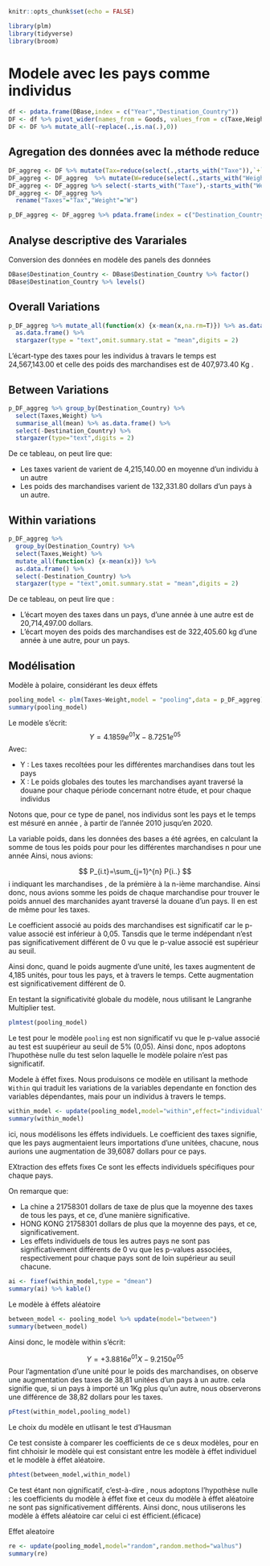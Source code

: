 ```r
knitr::opts_chunk$set(echo = FALSE)
```


```r
library(plm)
library(tidyverse)
library(broom)
```

# Modele avec les pays comme individus


```r
df <- pdata.frame(DBase,index = c("Year","Destination_Country"))
DF <- df %>% pivot_wider(names_from = Goods, values_from = c(Taxe,Weight))
DF <- DF %>% mutate_all(~replace(.,is.na(.),0))

```
## Agregation des données avec la méthode reduce
                        

```r
DF_aggreg <- DF %>% mutate(Tax=reduce(select(.,starts_with("Taxe")),`+`))
DF_aggreg <- DF_aggreg  %>% mutate(W=reduce(select(.,starts_with("Weight")),`+`))
DF_aggreg <- DF_aggreg %>% select(-starts_with("Taxe"),-starts_with("Weight"))
DF_aggreg <- DF_aggreg %>% 
  rename("Taxes"="Tax","Weight"="W")

p_DF_aggreg <- DF_aggreg %>% pdata.frame(index = c("Destination_Country","Year"))
```


## Analyse descriptive des Varariales 

Conversion des données en modèle des panels des données

```r
DBase$Destination_Country <- DBase$Destination_Country %>% factor()
DBase$Destination_Country %>% levels()
```



## Overall Variations

```r
p_DF_aggreg %>% mutate_all(function(x) {x-mean(x,na.rm=T)}) %>% as.data.frame() %>%
  as.data.frame() %>% 
  stargazer(type = "text",omit.summary.stat = "mean",digits = 2)
```
L'écart-type des taxes pour les individus à travars le temps est 24,567,143.00 et celle des poids des marchandises est de 407,973.40 Kg .

## Between Variations

```r
p_DF_aggreg %>% group_by(Destination_Country) %>% 
  select(Taxes,Weight) %>% 
  summarise_all(mean) %>% as.data.frame() %>% 
  select(-Destination_Country) %>% 
  stargazer(type="text",digits = 2) 
```
De ce tableau, on peut lire que: 

- Les taxes varient de varient de 4,215,140.00 en moyenne d'un individu à un autre
- Les poids des marchandises varient de 132,331.80 dollars d'un pays à un autre. 

## Within variations

```r
p_DF_aggreg %>% 
  group_by(Destination_Country) %>% 
  select(Taxes,Weight) %>% 
  mutate_all(function(x) {x-mean(x)}) %>% 
  as.data.frame() %>% 
  select(-Destination_Country) %>% 
  stargazer(type = "text",omit.summary.stat = "mean",digits = 2)
```
De ce tableau, on peut lire que : 

- L'écart moyen des taxes dans un pays, d'une année à une autre est de 20,714,497.00 dollars.
- L'écart moyen des poids des marchandises est de 322,405.60 kg d'une année à une autre, pour un pays.


## Modélisation


Modèle à polaire, considérant les deux éffets
```r
pooling_model <- plm(Taxes~Weight,model = "pooling",data = p_DF_aggreg)
summary(pooling_model)
```
Le modèle s'écrit:
$$Y= 4.1859e^{01} X - 8.7251e^{05}  $$
Avec: 

- Y : Les taxes recoltées pour les différentes marchandises dans tout les pays
- X : Le poids globales des toutes les marchandises ayant traversé la douane  pour chaque période concernant notre étude, et pour chaque individus

Notons que, pour ce type de panel, nos individus sont les pays et le temps est mésuré en année , à partir de l'année 2010 jusqu'en 2020. 

La variable poids, dans les données des bases a été agrées, en calculant la somme de tous les poids pour pour les différentes marchandises n pour une année
Ainsi, nous avions: 

$$ P_{i.t}=\sum_{j=1}^{n} P{i..} $$
i indiquant les marchandises , de la prémière à la n-ième marchandise. Ainsi donc, nous avions somme les poids de chaque marchandise pour trouver le poids annuel des marchanides ayant traversé la douane d'un pays. Il en est de même pour les taxes. 

Le coefficient associé au poids des marchandises est significatif car le p-value associé est inférieur à 0,05. Tansdis que le terme indépendant n'est pas significativement différent de 0 vu que le p-value associé est supérieur au seuil.

Ainsi donc, quand le poids augmente d'une unité, les taxes augmentent de 4,185 unités, pour tous les pays, et à travers le temps. Cette augmentation est significativement différent de 0.

En testant la significativité globale du modèle, nous utilisant le Langranhe Multiplier test.

```r
plmtest(pooling_model)
```
Le test pour le modèle `pooling` est non significatif vu que le p-value associé au test est suupérieur au seuil de 5% (0,05).  Ainsi donc, npos adoptons l'hupothèse nulle du test selon laquelle le modèle polaire n'est pas significatif.


Modele à éffet fixes. 
Nous produisons ce modèle en utilisant la methode `Within` qui traduit les variations de la variables dependante en fonction des variables dépendantes, mais pour un individus à travers le temps.

```r
within_model <- update(pooling_model,model="within",effect="individual")
summary(within_model)
```
ici, nous modélisons les éffets individuels.
Le coefficient des taxes signifie, que les pays augmentaient leurs importations d'une unitées, chacune, nous aurions une augmentation de 39,6087 dollars pour ce pays.



EXtraction des effets fixes 
Ce sont les effects individuels spécifiques pour chaque pays.

On remarque que: 

- La chine a 21758301 dollars de taxe de plus que la moyenne des taxes de tous les pays, et ce, d'une manière significative.
- HONG KONG  21758301 dollars de plus que la moyenne des pays, et ce, significativement.
- Les effets individuels de tous les autres pays ne sont pas significativement différents de 0 vu que les p-values associées, respectivement pour chaque pays sont de loin supérieur au seuil chacune.

```r
ai <- fixef(within_model,type = "dmean")
summary(ai) %>% kable()
```



Le modèle à éffets aléatoire

```r
between_model <- pooling_model %>% update(model="between")
summary(between_model)
```
Ainsi donc, le modèle within s'écrit: 




$$ Y = + 3.8816e^{01}X - 9.2150e^{05} $$
Pour l'agmentation d'une unité pour le poids des marchandises, on observe une augmentation des taxes de 38,81 unitées d'un pays à un autre. cela signifie que, si un pays à importé un 1Kg plus qu'un autre, nous observerons une différence de 38,82 dollars pour les taxes.



```r
pFtest(within_model,pooling_model)
```


Le choix du modèle en utlisant le test d'Hausman

Ce test consiste à comparer les coefficients de ce s deux modèles, pour en fint chhoisir le modèle qui est consistant entre les modèle à éffet individuel et le modèle à éffet aléatoire.

```r
phtest(between_model,within_model)
```

Ce test étant non qignificatif, c'est-à-dire , nous adoptons l'hypothèse nulle : les coefficients du modèle à éffet fixe et ceux du modèle à éffet aléatoire ne sont pas significativement différents.  Ainsi donc, nous utiliserons les modèle à éffets aléatoire car celui ci est éfficient.(éficace)







Effet aleatoire
```r
re <- update(pooling_model,model="random",random.method="walhus")
summary(re)
```

